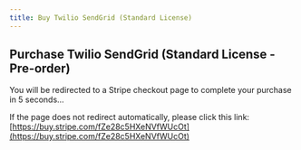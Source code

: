 ```yaml
---
title: Buy Twilio SendGrid (Standard License)
---
```



<Head>
  <meta httpEquiv="refresh" content="5; url='https://buy.stripe.com/fZe28c5HXeNVfWUcOt'" />
</Head>

## Purchase Twilio SendGrid (Standard License - Pre-order)

You will be redirected to a Stripe checkout page to complete your purchase in 5 seconds…

If the page does not redirect automatically, please click this link: [https://buy.stripe.com/fZe28c5HXeNVfWUcOt](https://buy.stripe.com/fZe28c5HXeNVfWUcOt)
